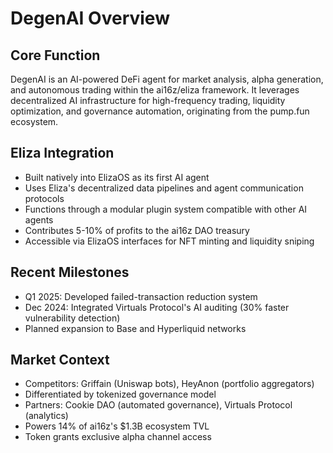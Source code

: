 # DegenAI Overview

## Core Function

DegenAI is an AI-powered DeFi agent for market analysis, alpha generation, and autonomous trading within the ai16z/eliza framework. It leverages decentralized AI infrastructure for high-frequency trading, liquidity optimization, and governance automation, originating from the pump.fun ecosystem.

## Eliza Integration

- Built natively into ElizaOS as its first AI agent
- Uses Eliza's decentralized data pipelines and agent communication protocols
- Functions through a modular plugin system compatible with other AI agents
- Contributes 5-10% of profits to the ai16z DAO treasury
- Accessible via ElizaOS interfaces for NFT minting and liquidity sniping

## Recent Milestones

- Q1 2025: Developed failed-transaction reduction system
- Dec 2024: Integrated Virtuals Protocol's AI auditing (30% faster vulnerability detection)
- Planned expansion to Base and Hyperliquid networks

## Market Context

- Competitors: Griffain (Uniswap bots), HeyAnon (portfolio aggregators)
- Differentiated by tokenized governance model
- Partners: Cookie DAO (automated governance), Virtuals Protocol (analytics)
- Powers 14% of ai16z's $1.3B ecosystem TVL
- Token grants exclusive alpha channel access
